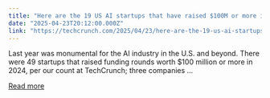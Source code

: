```yaml
---
title: "Here are the 19 US AI startups that have raised $100M or more in 2025"
date: "2025-04-23T20:12:00.000Z"
link: "https://techcrunch.com/2025/04/23/here-are-the-19-us-ai-startups-that-have-raised-100m-or-more-in-2025/"
---
```


Last year was monumental for the AI industry in the U.S. and beyond. There were 49 startups that raised funding rounds worth $100 million or more in 2024, per our count at TechCrunch; three companies ...

[Read more](https://techcrunch.com/2025/04/23/here-are-the-19-us-ai-startups-that-have-raised-100m-or-more-in-2025/)
